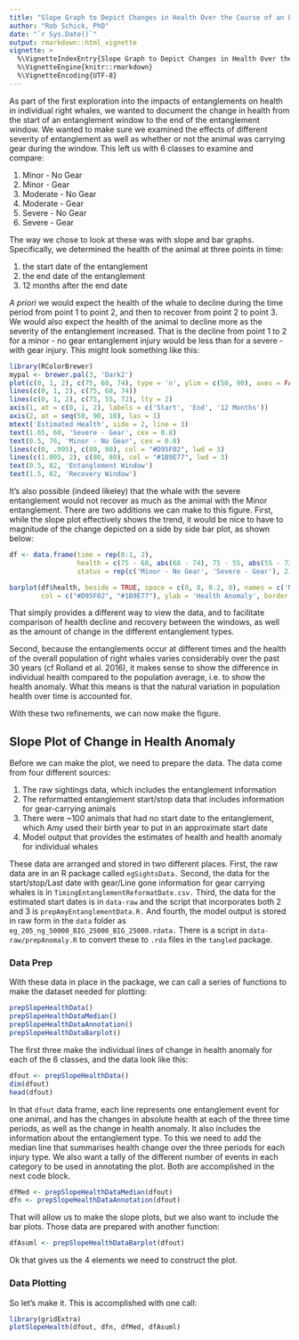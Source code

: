 ```yaml
---
title: "Slope Graph to Depict Changes in Health Over the Course of an Entanglement"
author: "Rob Schick, PhD"
date: "`r Sys.Date()`"
output: rmarkdown::html_vignette
vignette: >
  %\VignetteIndexEntry{Slope Graph to Depict Changes in Health Over the Course of an Entanglement}
  %\VignetteEngine{knitr::rmarkdown}
  %\VignetteEncoding{UTF-8}
---
```


As part of the first exploration into the impacts of entanglements on health in individual right whales, we wanted to document the change in health from the start of an entanglement window to the end of the entanglement window. We wanted to make sure we examined the effects of different severity of entanglement as well as whether or not the animal was carrying gear during the window. This left us with 6 classes to examine and compare:

1. Minor - No Gear
2. Minor - Gear
3. Moderate - No Gear
4. Moderate - Gear
5. Severe - No Gear
6. Severe - Gear

The way we chose to look at these was with slope and bar graphs. Specifically, we determined the health of the animal at three points in time: 

1. the start date of the entanglement
2. the end date of the entanglement
3. 12 months after the end date

_A priori_ we would expect the health of the whale to decline during the time period from point 1 to point 2, and then to recover from point 2 to point 3. We would also expect the health of the animal to decline more as the severity of the entanglement increased. That is the decline from point 1 to 2 for a minor - no gear entanglement injury would be less than for a severe - with gear injury. This might look something like this:

```r
library(RColorBrewer)
mypal <- brewer.pal(3, 'Dark2')
plot(c(0, 1, 2), c(75, 60, 74), type = 'n', ylim = c(50, 90), axes = FALSE, ann = FALSE)
lines(c(0, 1, 2), c(75, 68, 74))
lines(c(0, 1, 2), c(75, 55, 72), lty = 2)
axis(1, at = c(0, 1, 2), labels = c('Start', 'End', '12 Months'))
axis(2, at = seq(50, 90, 10), las = 1)
mtext('Estimated Health', side = 2, line = 3)
text(1.65, 60, 'Severe - Gear', cex = 0.8)
text(0.5, 76, 'Minor - No Gear', cex = 0.8)
lines(c(0, .995), c(80, 80), col = "#D95F02", lwd = 3)
lines(c(1.005, 2), c(80, 80), col = "#1B9E77", lwd = 3)
text(0.5, 82, 'Entanglement Window')
text(1.5, 82, 'Recovery Window')
```
 
It's also possible (indeed likeley) that the whale with the severe entanglement would not recover as much as the animal with the Minor entanglement. There are two additions we can make to this figure. First, while the slope plot effectively shows the trend, it would be nice to have to magnitude of the change depicted on a side by side bar plot, as shown below:

```r
df <- data.frame(time = rep(0:1, 2), 
                 health = c(75 - 68, abs(68 - 74), 75 - 55, abs(55 - 72)), 
                 status = rep(c('Minor - No Gear', 'Severe - Gear'), 2))

barplot(df$health, beside = TRUE, space = c(0, 0, 0.2, 0), names = c('MN_During', 'MN_Recov', 'SG_During', 'SG_Recov'),
        col = c("#D95F02", "#1B9E77"), ylab = 'Health Anomaly', border = NA)
```

That simply provides a different way to view the data, and to facilitate comparison of health decline and recovery between the windows, as well as the amount of change in the different entanglement types.

Second, because the entanglements occur at different times and the health of the overall population of right whales varies considerably over the past 30 years (cf Rolland et al. 2016), it makes sense to show the difference in individual health compared to the population average, i.e. to show the health anomaly. What this means is that the natural variation in population health over time is accounted for.

With these two refinements, we can now make the figure.

## Slope Plot of Change in Health Anomaly
Before we can make the plot, we need to prepare the data. The data come from four different sources:

1. The raw sightings data, which includes the entanglement information
2. The reformatted entanglement start/stop data that includes information for gear-carrying animals
3. There were ~100 animals that had no start date to the entanglement, which Amy used their birth year to put in an approximate start date
4. Model output that provides the estimates of health and health anomaly for individual whales

These data are arranged and stored in two different places. First, the raw data are in an R package called `egSightsData.` Second, the data for the start/stop/Last date with gear/Line gone information for gear carrying whales is in `TimingEntanglementReformatDate.csv.` Third, the data for the estimated start dates is in `data-raw` and the script that incorporates both 2 and 3 is `prepAmyEntanglementData.R.` And fourth, the model output is stored in raw form in the `data` folder as `eg_205_ng_50000_BIG_25000_BIG_25000.rdata.` There is a script in `data-raw/prepAnomaly.R` to convert these to `.rda` files in the `tangled` package.

### Data Prep
With these data in place in the package, we can call a series of functions to make the dataset needed for plotting:

```r
prepSlopeHealthData()
prepSlopeHealthDataMedian()
prepSlopeHealthDataAnnotation()
prepSlopeHealthDataBarplot()
```

The first three make the individual lines of change in health anomaly for each of the 6 classes, and the data look like this:

```r
dfout <- prepSlopeHealthData()
dim(dfout)
head(dfout)
```

In that `dfout` data frame, each line represents one entanglement event for one animal, and has the changes in absolute health at each of the three time periods, as well as the change in health anomaly. It also includes the information about the entanglement type. To this we need to add the median line that summarises health change over the three periods for each injury type. We also want a tally of the different number of events in each category to be used in annotating the plot. Both are accomplished in the next code block.

```r
dfMed <- prepSlopeHealthDataMedian(dfout)
dfn <- prepSlopeHealthDataAnnotation(dfout)
```

That will allow us to make the slope plots, but we also want to include the bar plots. Those data are prepared with another function:

```r
dfAsuml <- prepSlopeHealthDataBarplot(dfout)
```

Ok that gives us the 4 elements we need to construct the plot.

### Data Plotting
So let's make it. This is accomplished with one call:

```r
library(gridExtra)
plotSlopeHealth(dfout, dfn, dfMed, dfAsuml)
```

